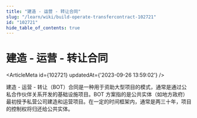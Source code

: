```yaml
---
title: "建造 - 运营 - 转让合同"
slug: "/learn/wiki/build-operate-transfercontract-102721"
id: "102721"
hide_table_of_contents: true
---
```



# 建造 - 运营 - 转让合同

<ArticleMeta id={102721} updatedAt={'2023-09-26 13:59:02'} />
<div className='border-solid border-b border-t-0 my-4 border-[var(--ifm-color-gray-300)]' />

建造 - 运营 - 转让（BOT）合同是一种用于资助大型项目的模式，通常是通过公私合作伙伴关系开发的基础设施项目。BOT 方案指的是公共实体（如地方政府）最初授予私营公司建造和运营项目。在一定的时间框架内，通常是两三十年，项目的控制权将归还给公共实体。
